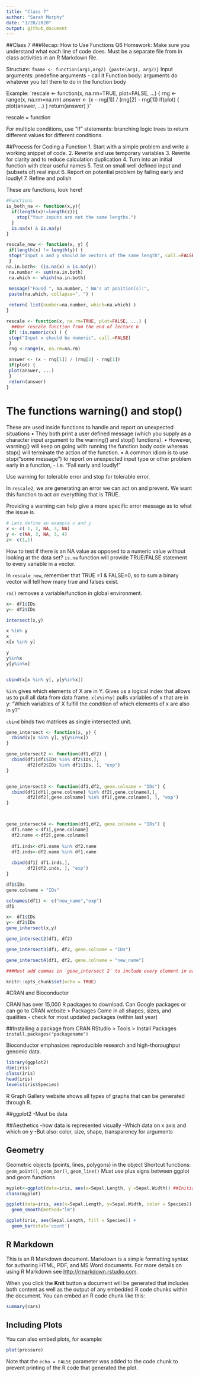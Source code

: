 ```yaml
---
title: "Class 7"
author: "Sarah Murphy"
date: "1/28/2020"
output: github_document
---
```


##Class 7
###Recap: How to Use Functions
Q6 Homework: Make sure you understand what each line of code does. Must be a separate file from in class activities in an R Markdown file.

Structure: `fname <- function(arg1,arg2) {paste(arg1, arg2)}`
Input arguments: predefine arguments - call it 
Function body: arguments do whatever you tell them to do in the function body

Example: `rescale <- function(x, na.rm=TRUE, plot=FALSE, ...) {
 rng <-range(x, na.rm=na.rm)
 answer <- (x - rng[1]) / (rng[2] - rng[1])
 if(plot) {
 plot(answer, ...)
 }
 return(answer)
}'

rescale = function

For multiple conditions, use "if" statements: branching logic trees to return different values for different conditions.

##Process for Coding a Function
1. Start with a simple problem and write a working snippet of code.
2. Rewrite and use temporary variables
3. Rewrite for clarity and to reduce calculation duplication
4. Turn into an initial function with clear useful names
5. Test on small well defined input and (subsets of) real input
6. Report on potential problem by failing early and loudly!
7. Refine and polish 

These are functions, look here!
```r
#Functions
is_both_na <- function(x,y){
  if(length(x)!=length(z)){
    stop("Your inputs are not the same lengths.")
  }
  is.na(x) & is.na(y)
}

rescale_new <- function(x, y) {
 if(length(x) != length(y)) {
 stop("Input x and y should be vectors of the same length", call.=FALSE)
 }
na.in.both<- (is.na(x) & is.na(y))
 na.number <- sum(na.in.both)
 na.which <- which(na.in.both)
 
 message("Found ", na.number, " NA's at position(s):",
 paste(na.which, collapse=", ") )

 return( list(number=na.number, which=na.which) )
}

rescale <- function(x, na.rm=TRUE, plot=FALSE, ...) {
  ##Our rescale function from the end of lecture 6
 if( !is.numeric(x) ) {
 stop("Input x should be numeric", call.=FALSE)
 }
 rng <-range(x, na.rm=na.rm)

 answer <- (x - rng[1]) / (rng[2] - rng[1])
 if(plot) {
 plot(answer, ...)
 }
 return(answer)
}
```


# The functions warning() and stop()
These are used inside functions to handle and report on unexpected situations
• They both print a user defined message (which you supply as a
character input argument to the warning() and stop() functions).
• However, warning() will keep on going with running the function
body code whereas stop() will terminate the action of the
function.
• A common idiom is to use stop("some message") to report on
unexpected input type or other problem early in a function,
- i.e. "Fail early and loudly!"

Use warning for tolerable error and stop for tolerable error.

In `rescale2`, we are generating an error we can act on and prevent. We want this function to act on everything that is TRUE.

Providing a warning can help give a more specific error message as to what the issue is.

```r
# Lets define an example x and y
x <- c( 1, 2, NA, 3, NA)
y <- c(NA, 3, NA, 3, 4)
z<- c(1,1)
```
How to test if there is an NA value as opposed to a numeric value without looking at the data set?
`is.na` function will provide TRUE/FALSE statement to every variable in a vector.

In `rescale_new`, remember that TRUE =1 & FALSE=0, so to sum a binary vector will tell how many true and falses exist.

`rm()` removes a variable/function in global environment.

```r
x<- df1$IDs
y<- df2$IDs

intersect(x,y)

x %in% y
x
x[x %in% y]

y
y%in%x
y[y%in%x]


cbind(x[x %in% y], y[y%in%x])
```
`%in%` gives which elements of X are in Y. Gives us a logical index that allows us to pull all data from data frame.
`x[x%in%y]` pulls variables of x that are in y: "Which variables of X fulfill the condition of which elements of x are also in y?"

`cbind` binds two matrices as single intersected unit.

```r
gene_intersect <- function(x, y) {
  cbind(x[x %in% y], y[y%in%x])
}

gene_intersect2 <- function(df1,df2) {
  cbind(df1[df1$IDs %in% df2$IDs,], 
        df2[df2$IDs %in% df1$IDs, ], "exp")
}


gene_intersect3 <- function(df1,df2, gene.colname = "IDs") {
  cbind(df1[df1[,gene.colname] %in% df2[,gene.colname],], 
        df2[df2[,gene.colname] %in% df1[,gene.colname], ], "exp")
}



gene_intersect4 <- function(df1,df2, gene.colname = "IDs") {
  df1.name <-df1[,gene.colname]
  df2.name <-df2[,gene.colname]
  
  df1.inds<-df1.name %in% df2.name
  df2.inds<-df2.name %in% df1.name
  
  cbind(df1[ df1.inds,], 
        df2[df2.inds, ], "exp")
}

df1$IDs
gene.colname = "IDs"

colnames(df1) <- c("new_name","exp")
df1

x<- df1$IDs
y<- df2$IDs
gene_intersect(x,y)

gene_intersect2(df1, df2)

gene_intersect3(df1, df2, gene.colname = "IDs")

gene_intersect4(df1, df2, gene.colname = "new_name")

###Must add commas in `gene_intersect 2` to include every element in each dataframe, not just the IDs

```

```r
knitr::opts_chunk$set(echo = TRUE)
```

#CRAN and Bioconductor

CRAN has over 15,000 R packages to download.
Can Google packages or can go to CRAN website > Packages
Come in all shapes, sizes, and qualities - check for most updated packages (within last year)

##Installing a package from CRAN
RStudio > Tools > Install Packages
`install.packages("packagename")`

Bioconductor emphasizes reproducible research and high-thoroughput genomic data.


```r
library(ggplot2)
dim(iris)
class(iris)
head(iris)
levels(iris$Species)
```


R Graph Gallery website shows all types of graphs that can be generated through R.

##ggplot2
-Must be data

##Aesthetics
-how data is represented visually
-Which data on x axis and which on y
-But also: color, size, shape, transparency for arguments

## Geometry
Geometric objects (points, lines, polygons) in the object
Shortcut functions: `geom_point()`, `geom_bar()`, `geom_line()`
Must use plus signs between ggplot and geom functions

```r
myplot<-ggplot(data=iris, aes(x=Sepal.Length, y =Sepal.Width)) ##Initialize a ggplot object, not an actual plot
class(myplot)

ggplot(data=iris, aes(x=Sepal.Length, y=Sepal.Width, color = Species)) + geom_point(aes(shape=Species),size=3) +
  geom_smooth(method="lm")

ggplot(iris, aes(Sepal.Length, fill = Species)) +
  geom_bar(stat='count')
```



## R Markdown

This is an R Markdown document. Markdown is a simple formatting syntax for authoring HTML, PDF, and MS Word documents. For more details on using R Markdown see <http://rmarkdown.rstudio.com>.

When you click the **Knit** button a document will be generated that includes both content as well as the output of any embedded R code chunks within the document. You can embed an R code chunk like this:

```r
summary(cars)
```

## Including Plots

You can also embed plots, for example:

```r
plot(pressure)
```

Note that the `echo = FALSE` parameter was added to the code chunk to prevent printing of the R code that generated the plot.
